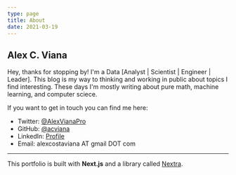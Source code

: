 ```yaml
---
type: page
title: About
date: 2021-03-19
---
```


## Alex C. Viana

Hey, thanks for stopping by! I'm a Data [Analyst | Scientist | Engineer | Leader]. This blog is my way to thinking and working in public about topics I find interesting. These days I'm mostly writing about pure math, machine learning, and computer sciece.

If you want to get in touch you can find me here:

- Twitter: [@AlexVianaPro](https://twitter.com/alexvianapro)
- GitHub: [@acviana](https://github.com/acviana)
- LinkedIn: [Profile](https://www.linkedin.com/in/alex-viana-0831b849/)
- Email: alexcostaviana AT gmail DOT com

---

This portfolio is built with **Next.js** and a library called [Nextra](https://nextra.vercel.app/). 

